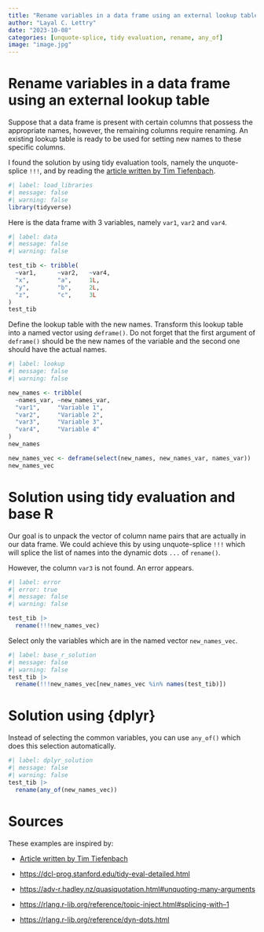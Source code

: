 ```yaml
---
title: "Rename variables in a data frame using an external lookup table"
author: "Layal C. Lettry"
date: "2023-10-08"
categories: [unquote-splice, tidy evaluation, rename, any_of]
image: "image.jpg"
---
```


# Rename variables in a data frame using an external lookup table

Suppose that a data frame is present with certain columns that possess the appropriate names, however, the remaining columns require renaming. An existing lookup table is ready to be used for setting new names to these specific columns.

I found the solution by using tidy evaluation tools, namely the unquote-splice `!!!`, and by reading the [article written by Tim Tiefenbach](https://tim-tiefenbach.de/post/2022-rename-columns/#dplyr-tidyverse).

```r
#| label: load_libraries
#| message: false
#| warning: false
library(tidyverse)
```

Here is the data frame with 3 variables, namely `var1`, `var2` and `var4`.

```r
#| label: data
#| message: false
#| warning: false

test_tib <- tribble(
  ~var1,      ~var2,   ~var4,
  "x",        "a",     1L,
  "y",        "b",     2L,
  "z",        "c",     3L
)
test_tib
```

Define the lookup table with the new names. Transform this lookup table into a named vector using `deframe()`. Do not forget that the first argument of `deframe()` should be the new names of the variable and the second one should have the actual names.

```r
#| label: lookup
#| message: false
#| warning: false

new_names <- tribble(
  ~names_var, ~new_names_var,
  "var1",     "Variable 1",
  "var2",     "Variable 2",
  "var3",     "Variable 3",
  "var4",     "Variable 4"
)
new_names

new_names_vec <- deframe(select(new_names, new_names_var, names_var))
new_names_vec
```

# Solution using tidy evaluation and base R

Our goal is to unpack the vector of column name pairs that are actually in our data frame. We could achieve this by using unquote-splice `!!!` which will splice the list of names into the dynamic dots `...` of `rename()`.

However, the column `var3` is not found. An error appears.

```r
#| label: error
#| error: true
#| message: false
#| warning: false

test_tib |>
  rename(!!!new_names_vec)
```

Select only the variables which are in the named vector `new_names_vec`.

```r
#| label: base_r_solution
#| message: false
#| warning: false
test_tib |>
  rename(!!!new_names_vec[new_names_vec %in% names(test_tib)])
```

# Solution using \{dplyr\}

Instead of selecting the common variables, you can use `any_of()` which does this selection automatically.

```r
#| label: dplyr_solution
#| message: false
#| warning: false
test_tib |>
  rename(any_of(new_names_vec))
```

# Sources

These examples are inspired by:

-   [Article written by Tim Tiefenbach](https://tim-tiefenbach.de/post/2022-rename-columns/#dplyr-tidyverse)

-   <https://dcl-prog.stanford.edu/tidy-eval-detailed.html>

-   <https://adv-r.hadley.nz/quasiquotation.html#unquoting-many-arguments>

-   [https://rlang.r-lib.org/reference/topic-inject.html#splicing-with--1](https://rlang.r-lib.org/reference/topic-inject.html#splicing-with--1)

-   <https://rlang.r-lib.org/reference/dyn-dots.html>
